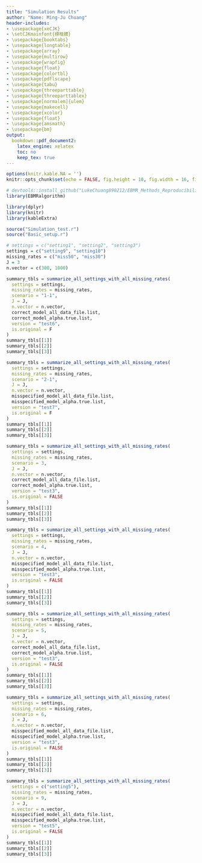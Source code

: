 ```yaml
---
title: "Simulation Results"
author: "Name: Ming-Ju Chuang"
header-includes:
- \usepackage{xeCJK}
- \setCJKmainfont{標楷體}
- \usepackage{booktabs}
- \usepackage{longtable}
- \usepackage{array}
- \usepackage{multirow}
- \usepackage{wrapfig}
- \usepackage{float}
- \usepackage{colortbl}
- \usepackage{pdflscape}
- \usepackage{tabu}
- \usepackage{threeparttable}
- \usepackage{threeparttablex}
- \usepackage[normalem]{ulem}
- \usepackage{makecell}
- \usepackage{xcolor}
- \usepackage{float}
- \usepackage{amsmath}
- \usepackage{bm}
output:
  bookdown::pdf_document2:
    latex_engine: xelatex
    toc: no
    keep_tex: true
---
```


```r
options(knitr.kable.NA = '')
knitr::opts_chunk$set(echo = FALSE, fig.height = 10, fig.width = 16, fig.align = "center")

# devtools::install_github("LukeChuang890212/EBMR_Methods_Reproducibility_Materials/EBMRalgorithm")
library(EBMRalgorithm)

library(dplyr)
library(knitr)
library(kableExtra)

source("Simulation_test.r")
source("Basic_setup.r")
```

```r
# settings = c("setting1", "setting2", "setting3")
settings = c("setting9", "setting10")
missing_rates = c("miss50", "miss30")
J = 3
n.vector = c(300, 1000)
```

```r
summary_tbls = summarize_all_settings_with_all_missing_rates(
  settings = settings,
  missing_rates = missing_rates,
  scenario = "1-1",
  J = J,
  n.vector = n.vector,
  correct_model_all_data_file.list,
  correct_model_alpha.true.list,
  version = "test6",
  is.original = F
)
summary_tbls[[1]]
summary_tbls[[2]]
summary_tbls[[3]]
```

```r
summary_tbls = summarize_all_settings_with_all_missing_rates(
  settings = settings,
  missing_rates = missing_rates,
  scenario = "2-1",
  J = J,
  n.vector = n.vector,
  misspecified_model_all_data_file.list,
  misspecified_model_alpha.true.list,
  version = "test7",
  is.original = F
)
summary_tbls[[1]]
summary_tbls[[2]]
summary_tbls[[3]]
```

```r
summary_tbls = summarize_all_settings_with_all_missing_rates(
  settings = settings,
  missing_rates = missing_rates,
  scenario = 3,
  J = J,
  n.vector = n.vector,
  correct_model_all_data_file.list,
  correct_model_alpha.true.list,
  version = "test3",
  is.original = FALSE
)
summary_tbls[[1]]
summary_tbls[[2]]
summary_tbls[[3]]
```

```r
summary_tbls = summarize_all_settings_with_all_missing_rates(
  settings = settings,
  missing_rates = missing_rates,
  scenario = 4,
  J = J,
  n.vector = n.vector,
  misspecified_model_all_data_file.list,
  misspecified_model_alpha.true.list,
  version = "test3",
  is.original = FALSE
)
summary_tbls[[1]]
summary_tbls[[2]]
summary_tbls[[3]]
```

```r
summary_tbls = summarize_all_settings_with_all_missing_rates(
  settings = settings,
  missing_rates = missing_rates,
  scenario = 5,
  J = J,
  n.vector = n.vector,
  correct_model_all_data_file.list,
  correct_model_alpha.true.list,
  version = "test3",
  is.original = FALSE
)
summary_tbls[[1]]
summary_tbls[[2]]
summary_tbls[[3]]
```

```r
summary_tbls = summarize_all_settings_with_all_missing_rates(
  settings = settings,
  missing_rates = missing_rates,
  scenario = 6,
  J = J,
  n.vector = n.vector,
  misspecified_model_all_data_file.list,
  misspecified_model_alpha.true.list,
  version = "test3",
  is.original = FALSE
)
summary_tbls[[1]]
summary_tbls[[2]]
summary_tbls[[3]]
```

```r
summary_tbls = summarize_all_settings_with_all_missing_rates(
  settings = c("setting5"),
  missing_rates = missing_rates,
  scenario = 9,
  J = J,
  n.vector = n.vector,
  misspecified_model_all_data_file.list,
  misspecified_model_alpha.true.list,
  version = "test5",
  is.original = FALSE
)
summary_tbls[[1]]
summary_tbls[[2]]
summary_tbls[[3]]
```




